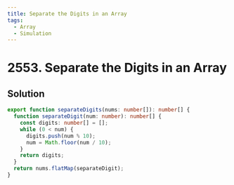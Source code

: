```yaml
---
title: Separate the Digits in an Array
tags:
  - Array
  - Simulation
---
```


# 2553. Separate the Digits in an Array

<Badges>
  <LevelBadge level="easy" />
  <TopicBadge name="Array" slug="array" />
  <TopicBadge name="Simulation" slug="simulation" />
</Badges>

## Solution

```typescript filename="solution.ts" copy
export function separateDigits(nums: number[]): number[] {
  function separateDigit(num: number): number[] {
    const digits: number[] = [];
    while (0 < num) {
      digits.push(num % 10);
      num = Math.floor(num / 10);
    }
    return digits;
  }
  return nums.flatMap(separateDigit);
}
```

<ProblemLink
  codingSite="leetcode"
  href="https://leetcode.com/problems/separate-the-digits-in-an-array"
  title="Separate the Digits in an Array"
/>
